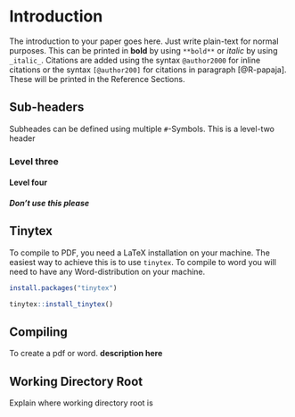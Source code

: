 # Introduction
The introduction to your paper goes here. Just write plain-text for normal purposes. This can be printed in **bold** by using `**bold**` or _italic_ by using `_italic_`. Citations are added using the syntax `@author2000` for inline citations or the syntax `[@author200]` for citations in paragraph [@R-papaja]. These will be printed in the Reference Sections.

## Sub-headers
Subheades can be defined using multiple `#`-Symbols. This is a level-two header

### Level three

#### Level four

##### Don't use this please

## Tinytex
To compile to PDF, you need a LaTeX installation on your machine. The easiest way to achieve this is to use `tinytex`. To compile to word you will need to have any Word-distribution on your machine.

```r
install.packages("tinytex")

tinytex::install_tinytex()
```

## Compiling
To create a pdf or word. **description here**

## Working Directory Root
Explain where working directory root is